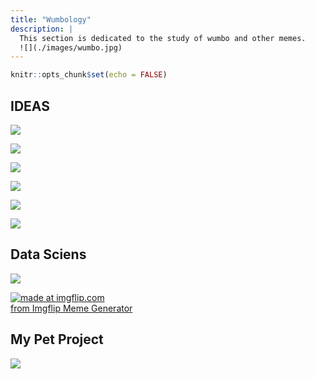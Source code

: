 ```yaml
---
title: "Wumbology"
description: |
  This section is dedicated to the study of wumbo and other memes.
  ![](./images/wumbo.jpg)
---
```


```r
knitr::opts_chunk$set(echo = FALSE)
```

## IDEAS

![](./images/memes/Thank_Me_Later.png)

![](./images/memes/so-many-ideas.png)


![](./images/memes/my-ideas.png)

![](./images/memes/ideas.png)

![](https://i.imgflip.com/zeym9.jpg)


![](./images/memes/an-idea.png)

## Data Sciens

![](https://external-preview.redd.it/yh8_55TVmLnubVZrE7Q38D2BLnMtv34r7rbWkjieLV4.jpg?auto=webp&s=ae4ff3f9a6abfe1a5f7cb1e9c90b7697e11a84bf)

<a href="https://imgflip.com/i/4qiibg"><img src="https://i.imgflip.com/4qiibg.jpg" title="made at imgflip.com"/></a><div><a href="https://imgflip.com/memegenerator">from Imgflip Meme Generator</a></div>

## My Pet Project

![](https://img-9gag-fun.9cache.com/photo/a0NAvwO_700bwp.webp)